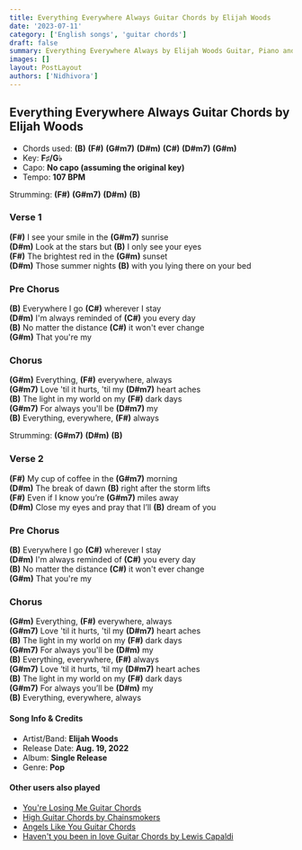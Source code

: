 ```yaml
---
title: Everything Everywhere Always Guitar Chords by Elijah Woods
date: '2023-07-11'
category: ['English songs', 'guitar chords']
draft: false
summary: Everything Everywhere Always by Elijah Woods Guitar, Piano and Ukulele chords, Chords used - (B) (F#) (G#m7) (D#m) (C#) (D#m7) (G#m) , Capo - No capo , Key - F♯/G♭
images: []
layout: PostLayout
authors: ['Nidhivora']
---
```


## Everything Everywhere Always Guitar Chords by Elijah Woods

- Chords used: **(B)** **(F#)** **(G#m7)** **(D#m)** **(C#)** **(D#m7)** **(G#m)**
- Key: **F♯/G♭**
- Capo: **No capo (assuming the original key)**
- Tempo: **107 BPM**

Strumming: **(F#)** **(G#m7)** **(D#m)** **(B)**

### Verse 1

**(F#)** I see your smile in the **(G#m7)** sunrise\
**(D#m)** Look at the stars but **(B)** I only see your eyes\
**(F#)** The brightest red in the **(G#m)** sunset\
**(D#m)** Those summer nights **(B)** with you lying there on your bed

### Pre Chorus

**(B)** Everywhere I go **(C#)** wherever I stay\
**(D#m)** I'm always reminded of **(C#)** you every day\
**(B)** No matter the distance **(C#)** it won't ever change\
**(G#m)** That you're my

### Chorus

**(G#m)** Everything, **(F#)** everywhere, always\
**(G#m7)** Love 'til it hurts, 'til my **(D#m7)** heart aches\
**(B)** The light in my world on my **(F#)** dark days\
**(G#m7)** For always you'll be **(D#m7)** my\
**(B)** Everything, everywhere, **(F#)** always

Strumming: **(G#m7)** **(D#m)** **(B)**

### Verse 2

**(F#)** My cup of coffee in the **(G#m7)** morning\
**(D#m)** The break of dawn **(B)** right after the storm lifts\
**(F#)** Even if I know you’re **(G#m7)** miles away\
**(D#m)** Close my eyes and pray that I’ll **(B)** dream of you

### Pre Chorus

**(B)** Everywhere I go **(C#)** wherever I stay\
**(D#m)** I'm always reminded of **(C#)** you every day\
**(B)** No matter the distance **(C#)** it won't ever change\
**(G#m)** That you're my

### Chorus

**(G#m)** Everything, **(F#)** everywhere, always\
**(G#m7)** Love 'til it hurts, 'til my **(D#m7)** heart aches\
**(B)** The light in my world on my **(F#)** dark days\
**(G#m7)** For always you'll be **(D#m)** my\
**(B)** Everything, everywhere, **(F#)** always\
**(G#m7)** Love ‘til it hurts, ‘til my **(D#m7)** heart aches\
**(B)** The light in my world on my **(F#)** dark days\
**(G#m7)** For always you’ll be **(D#m)** my\
**(B)** Everything, everywhere, always

#### Song Info & Credits

- Artist/Band: **Elijah Woods**
- Release Date: **Aug. 19, 2022**
- Album: **Single Release**
- Genre: **Pop**

#### Other users also played

- [You're Losing Me Guitar Chords]()
- [High Guitar Chords by Chainsmokers](https://www.chordsco.com/chords/high-guitar-chords-by-chainsmokers)
- [Angels Like You Guitar Chords](https://www.chordsco.com/chords/angels-like-you-guitar-chords)
- [Haven't you been in love Guitar Chords by Lewis Capaldi](https://www.chordsco.com/chords/havent-you-been-in-love-guitar-chords-by-lewis-capaldi)
